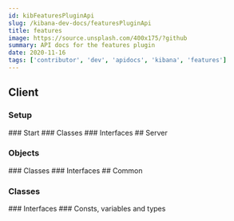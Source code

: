 ```yaml
---
id: kibFeaturesPluginApi
slug: /kibana-dev-docs/featuresPluginApi
title: features
image: https://source.unsplash.com/400x175/?github
summary: API docs for the features plugin
date: 2020-11-16
tags: ['contributor', 'dev', 'apidocs', 'kibana', 'features']
---
```



## Client

### Setup
<DocDefinitionList data={[featuresObj.client.setup]}/>
### Start
<DocDefinitionList data={[featuresObj.client.start]}/>
### Classes
<DocDefinitionList data={featuresObj.client.classes}/>
### Interfaces
<DocDefinitionList data={featuresObj.client.interfaces}/>
## Server

### Objects
<DocDefinitionList data={featuresObj.server.objects}/>
### Classes
<DocDefinitionList data={featuresObj.server.classes}/>
### Interfaces
<DocDefinitionList data={featuresObj.server.interfaces}/>
## Common

### Classes
<DocDefinitionList data={featuresObj.common.classes}/>
### Interfaces
<DocDefinitionList data={featuresObj.common.interfaces}/>
### Consts, variables and types
<DocDefinitionList data={featuresObj.common.misc}/>
